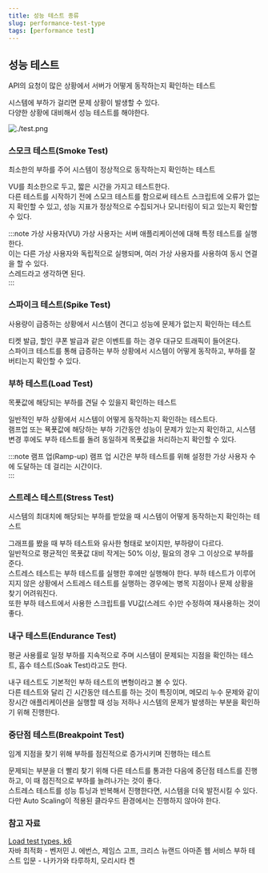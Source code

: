```yaml
---
title: 성능 테스트 종류
slug: performance-test-type
tags: [performance test]
---
```


## 성능 테스트

API의 요청이 많은 상황에서 서버가 어떻게 동작하는지 확인하는 테스트

시스템에 부하가 걸리면 문제 상황이 발생할 수 있다.    
다양한 상황에 대비해서 성능 테스트를 해야한다.  

![./test.png](./test.png)

### 스모크 테스트(Smoke Test)

최소한의 부하를 주어 시스템이 정상적으로 동작하는지 확인하는 테스트  

VU를 최소한으로 두고, 짧은 시간을 가지고 테스트한다.  
다른 테스트를 시작하기 전에 스모크 테스트를 함으로써 테스트 스크립트에 오류가 없는지 확인할 수 있고, 성능 지표가 정상적으로 수집되거나 모니터링이 되고 있는지 확인할 수 있다.  

:::note 가상 사용자(VU)
가상 사용자는 서버 애플리케이션에 대해 특정 테스트를 실행한다.  
이는 다른 가상 사용자와 독립적으로 실행되며, 여러 가상 사용자를 사용하여 동시 연결을 할 수 있다.  
스레드라고 생각하면 된다.  
:::

### 스파이크 테스트(Spike Test)

사용량이 급증하는 상황에서 시스템이 견디고 성능에 문제가 없는지 확인하는 테스트  

티켓 발급, 할인 쿠폰 발급과 같은 이벤트를 하는 경우 대규모 트래픽이 들어온다.  
스파이크 테스트를 통해 급증하는 부하 상황에서 시스템이 어떻게 동작하고, 부하를 잘 버티는지 확인할 수 있다.  

### 부하 테스트(Load Test)

목푯값에 해당되는 부하를 견딜 수 있을지 확인하는 테스트  

일반적인 부하 상황에서 시스템이 어떻게 동작하는지 확인하는 테스트다.  
램프업 또는 묙푯값에 해당하는 부하 기간동안 성능이 문제가 있는지 확인하고, 시스템 변경 후에도 부하 테스트를 돌려 동일하게 목푯값을 처리하는지 확인할 수 있다.  

:::note 램프 업(Ramp-up)
램프 업 시간은 부하 테스트를 위해 설정한 가상 사용자 수에 도달하는 데 걸리는 시간이다.  
:::

### 스트레스 테스트(Stress Test)  

시스템의 최대치에 해당되는 부하를 받았을 때 시스템이 어떻게 동작하는지 확인하는 테스트  

그래프를 봤을 때 부하 테스트와 유사한 형태로 보이지만, 부하량이 다르다.  
일반적으로 평균적인 목푯값 대비 작게는 50% 이상, 필요의 경우 그 이상으로 부하를 준다.  
스트레스 테스트는 부하 테스트를 실행한 후에만 실행해야 한다. 부하 테스트가 이루어지지 않은 상황에서 스트레스 테스트를 실행하는 경우에는 병목 지점이나 문제 상황을 찾기 어려워진다.  
또한 부하 테스트에서 사용한 스크립트를 VU값(스레드 수)만 수정하여 재사용하는 것이 좋다.  

### 내구 테스트(Endurance Test)  

평균 사용률로 일정 부하를 지속적으로 주며 시스템이 문제되는 지점을 확인하는 테스트, 흡수 테스트(Soak Test)라고도 한다.  

내구 테스트도 기본적인 부하 테스트의 변형이라고 볼 수 있다.  
다른 테스트와 달리 긴 시간동안 테스트를 하는 것이 특징이며, 메모리 누수 문제와 같이 장시간 애플리케이션을 실행할 때 성능 저하나 시스템의 문제가 발생하는 부분을 확인하기 위해 진행한다.  

### 중단점 테스트(Breakpoint Test)

임계 지점을 찾기 위해 부하를 점진적으로 증가시키며 진행하는 테스트

문제되는 부분을 더 빨리 찾기 위해 다른 테스트를 통과한 다음에 중단점 테스트를 진행하고, 이 때 점진적으로 부하를 늘려나가는 것이 좋다.  
스트레스 테스트를 성능 튜닝과 반복해서 진행한다면, 시스템을 더욱 발전시킬 수 있다.  
다만 Auto Scaling이 적용된 클라우드 환경에서는 진행하지 않아야 한다.  

### 참고 자료

[Load test types, k6](https://k6.io/docs/test-types/load-test-types/)  
자바 최적화 - 벤저민 J. 에번스, 제임스 고프, 크리스 뉴랜드
아마존 웹 서비스 부하 테스트 입문 - 나카가와 타루하치, 모리시타 켄  